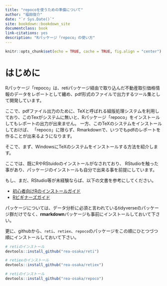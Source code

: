 ```yaml
--- 
title: "repocoを使うための準備について"
author: "福田俊介"
date: "`r Sys.Date()`"
site: bookdown::bookdown_site
documentclass: book
link-citations: yes
description: "Rパッケージ「repoco」の使い方"
---
```


```r
knitr::opts_chunk$set(echo = TRUE, cache = TRUE, fig.align = "center")

```

# はじめに

Rパッケージ「repoco」は、retiパッケージ経由で取り込んだ不動産取引価格情報のデータをレポートとして纏め、pdf形式のファイルで出力するツール集として開発しています。

ここで、pdfファイル出力のために、TeXと呼ばれる組版処理システムを利用しており、このTexがシステムに無いと、Rパッケージ「repoco」をインストールしてもレポートの出力が出来ません。
一方、このTeXのシステムをインストールしておけば、
「repoco」に限らず、Rmarkdownで、いつでもpdfのレポートを作ることが出来るようになります。

そこで、まず、WindowsにTeXのシステムをインストールする方法を紹介します。

ここでは、既にRやRStuidoのインストールがなされており、
RStudioを触った事があり、パッケージのインストールも自分で出来る事を前提にしています。

もし、まだ、RStudio等が未経験ならば、以下の文書を参考にしてください。

- [初心者向けRのインストールガイド](https://syunsuke.github.io/r_install_guide_for_beginners/)
- [Rビギナーズガイド](https://syunsuke.github.io/r_beginners_guide/)

パッケージについては、データ分析に必須と言われているtidyverseのパッケージ群だけでなく、**rmarkdown**パッケージも事前にインストールしておいて下さい。

更に、githubから、`reti`、`retiex`、`repoco`のパッケージをこの順にひとつづつ順にインストールしておいて下さい。


```r
# retiのインストール
devtools::install_github("rea-osaka/reti")

# retiexのインストール
devtools::install_github("rea-osaka/retiex")

# retiのインストール
devtools::install_github("rea-osaka/repoco")
```


